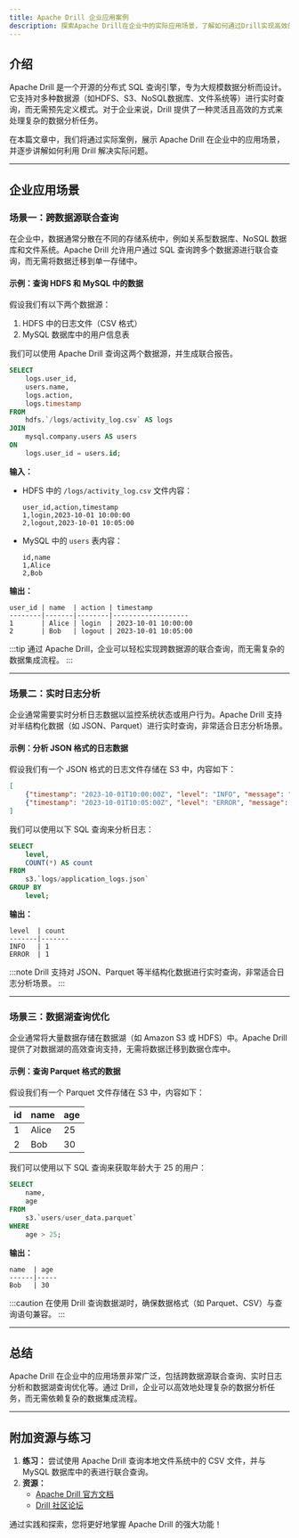 ```yaml
---
title: Apache Drill 企业应用案例
description: 探索Apache Drill在企业中的实际应用场景，了解如何通过Drill实现高效的数据查询与分析。
---
```


## 介绍

Apache Drill 是一个开源的分布式 SQL 查询引擎，专为大规模数据分析而设计。它支持对多种数据源（如HDFS、S3、NoSQL数据库、文件系统等）进行实时查询，而无需预先定义模式。对于企业来说，Drill 提供了一种灵活且高效的方式来处理复杂的数据分析任务。

在本篇文章中，我们将通过实际案例，展示 Apache Drill 在企业中的应用场景，并逐步讲解如何利用 Drill 解决实际问题。

---

## 企业应用场景

### 场景一：跨数据源联合查询

在企业中，数据通常分散在不同的存储系统中，例如关系型数据库、NoSQL 数据库和文件系统。Apache Drill 允许用户通过 SQL 查询跨多个数据源进行联合查询，而无需将数据迁移到单一存储中。

#### 示例：查询 HDFS 和 MySQL 中的数据

假设我们有以下两个数据源：
1. HDFS 中的日志文件（CSV 格式）
2. MySQL 数据库中的用户信息表

我们可以使用 Apache Drill 查询这两个数据源，并生成联合报告。

```sql
SELECT 
    logs.user_id, 
    users.name, 
    logs.action, 
    logs.timestamp
FROM 
    hdfs.`/logs/activity_log.csv` AS logs
JOIN 
    mysql.company.users AS users
ON 
    logs.user_id = users.id;
```

**输入：**
- HDFS 中的 `/logs/activity_log.csv` 文件内容：
  ```
  user_id,action,timestamp
  1,login,2023-10-01 10:00:00
  2,logout,2023-10-01 10:05:00
  ```
- MySQL 中的 `users` 表内容：
  ```
  id,name
  1,Alice
  2,Bob
  ```

**输出：**
```
user_id | name  | action | timestamp
--------|-------|--------|-------------------
1       | Alice | login  | 2023-10-01 10:00:00
2       | Bob   | logout | 2023-10-01 10:05:00
```

:::tip
通过 Apache Drill，企业可以轻松实现跨数据源的联合查询，而无需复杂的数据集成流程。
:::

---

### 场景二：实时日志分析

企业通常需要实时分析日志数据以监控系统状态或用户行为。Apache Drill 支持对半结构化数据（如 JSON、Parquet）进行实时查询，非常适合日志分析场景。

#### 示例：分析 JSON 格式的日志数据

假设我们有一个 JSON 格式的日志文件存储在 S3 中，内容如下：

```json
[
    {"timestamp": "2023-10-01T10:00:00Z", "level": "INFO", "message": "User logged in"},
    {"timestamp": "2023-10-01T10:05:00Z", "level": "ERROR", "message": "Failed to connect to DB"}
]
```

我们可以使用以下 SQL 查询来分析日志：

```sql
SELECT 
    level, 
    COUNT(*) AS count
FROM 
    s3.`logs/application_logs.json`
GROUP BY 
    level;
```

**输出：**
```
level  | count
-------|-------
INFO   | 1
ERROR  | 1
```

:::note
Drill 支持对 JSON、Parquet 等半结构化数据进行实时查询，非常适合日志分析场景。
:::

---

### 场景三：数据湖查询优化

企业通常将大量数据存储在数据湖（如 Amazon S3 或 HDFS）中。Apache Drill 提供了对数据湖的高效查询支持，无需将数据迁移到数据仓库中。

#### 示例：查询 Parquet 格式的数据

假设我们有一个 Parquet 文件存储在 S3 中，内容如下：

| id  | name  | age |
|-----|-------|-----|
| 1   | Alice | 25  |
| 2   | Bob   | 30  |

我们可以使用以下 SQL 查询来获取年龄大于 25 的用户：

```sql
SELECT 
    name, 
    age
FROM 
    s3.`users/user_data.parquet`
WHERE 
    age > 25;
```

**输出：**
```
name  | age
------|-----
Bob   | 30
```

:::caution
在使用 Drill 查询数据湖时，确保数据格式（如 Parquet、CSV）与查询语句兼容。
:::

---

## 总结

Apache Drill 在企业中的应用场景非常广泛，包括跨数据源联合查询、实时日志分析和数据湖查询优化等。通过 Drill，企业可以高效地处理复杂的数据分析任务，而无需依赖复杂的数据集成流程。

---

## 附加资源与练习

1. **练习：** 尝试使用 Apache Drill 查询本地文件系统中的 CSV 文件，并与 MySQL 数据库中的表进行联合查询。
2. **资源：**
   - [Apache Drill 官方文档](https://drill.apache.org/docs/)
   - [Drill 社区论坛](https://community.mapr.com/t5/Apache-Drill/bd-p/Drill)

通过实践和探索，您将更好地掌握 Apache Drill 的强大功能！